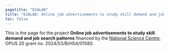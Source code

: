 ```yaml
---
pagetitle: "OJALAB"
title: "OJALAB: Online job advertisements to study skill demand and job search patterns"
toc: false
---
```


::: {.lead}

This is the page for the project **Online job advertisements to study skill demand and job search patterns** financed by the [National Science Centre](https://www.ncn.gov.pl/en), OPUS 20 grant no. 2024/53/B/HS4/01580.


:::
